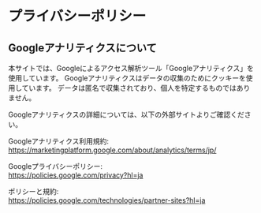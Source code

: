 # プライバシーポリシー

## Googleアナリティクスについて
<WithBudoux>本サイトでは、Googleによるアクセス解析ツール「Googleアナリティクス」を使用しています。
Googleアナリティクスはデータの収集のためにクッキーを使用しています。
データは匿名で収集されており、個人を特定するものではありません。</WithBudoux>

Googleアナリティクスの詳細については、以下の外部サイトよりご確認ください。

Googleアナリティクス利用規約:<br />
https://marketingplatform.google.com/about/analytics/terms/jp/

Googleプライバシーポリシー:<br />
https://policies.google.com/privacy?hl=ja

ポリシーと規約:<br />
https://policies.google.com/technologies/partner-sites?hl=ja
